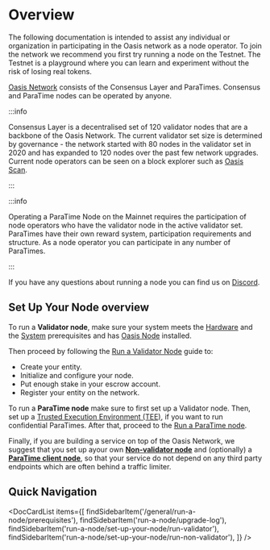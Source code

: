
# Overview

The following documentation is intended to assist any individual or 
organization in participating in the Oasis network as a node operator. To join 
the network we recommend you first try running a node on the Testnet. The 
Testnet is a playground where you can learn and experiment without the risk 
of losing real tokens. 

[Oasis Network] consists of the Consensus Layer and ParaTimes. Consensus and 
ParaTime nodes can be operated by anyone.

:::info

Consensus Layer is a decentralised set of 120 validator nodes that are a 
backbone of the Oasis Network. The current validator set size is determined by 
governance - the network started with 80 nodes in the validator set in 2020 and 
has expanded to 120 nodes over the past few network upgrades. Current node 
operators can be seen on a block explorer such as [Oasis Scan].

:::

:::info

Operating a ParaTime Node on the Mainnet requires the participation of node 
operators who have the validator node in the active validator set. ParaTimes 
have their own reward system, participation requirements and structure. As a 
node operator you can participate in any number of ParaTimes.

:::

If you have any questions about running a node you can find us on [Discord].

[Oasis Network]: ../oasis-network/overview.md
[Oasis Scan]: https://www.oasisscan.com/validators
[Discord]: https://discord.gg/RwNTK8t

## Set Up Your Node overview

To run a **Validator node**, make sure your system meets the [Hardware] and the 
[System] prerequisites and has [Oasis Node] installed.

Then proceed by following the [Run a Validator Node] guide to:

* Create your entity.
* Initialize and configure your node.
* Put enough stake in your escrow account.
* Register your entity on the network.

To run a **ParaTime node** make sure to first set up a Validator node. Then,
set up a [Trusted Execution Environment (TEE)], if you want to run confidential
ParaTimes. After that, proceed to the [Run a ParaTime node].

Finally, if you are building a service on top of the Oasis Network, we suggest
that you set up ayour own **[Non-validator node]** and (optionally) a 
**[ParaTime client node]**, so that your service do not depend on any third 
party endpoints which are often behind a traffic limiter.

[Hardware]: ./prerequisites/hardware-recommendations.md
[System]: ./prerequisites/system-configuration.mdx
[Oasis Node]: ./prerequisites/oasis-node.md
[Run a Validator Node]: ./set-up-your-node/run-validator.md
[Trusted Execution Environment (TEE)]: ./prerequisites/set-up-trusted-execution-environment-tee.md
[Run a ParaTime node]: ./set-up-your-node/run-a-paratime-node.mdx
[ParaTime client node]: ./set-up-your-node/run-a-paratime-node.mdx
[Non-validator node]: ./set-up-your-node/run-non-validator.md

## Quick Navigation

<DocCardList items={[
    findSidebarItem('/general/run-a-node/prerequisites'),
    findSidebarItem('run-a-node/upgrade-log'),
    findSidebarItem('run-a-node/set-up-your-node/run-validator'),
    findSidebarItem('run-a-node/set-up-your-node/run-non-validator'),
]} />
